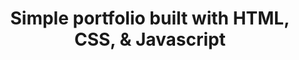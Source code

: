 ---
title: "Simple portfolio built with HTML, CSS, & Javascript"
publishedAt: "2024-04-08"
images:
  - "/images/projects/personal website/personalweb.png"
---
